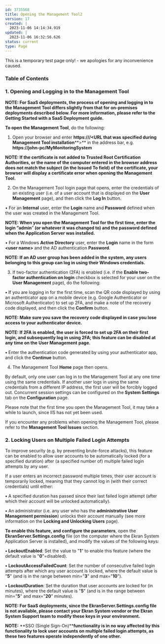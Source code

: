 ---
id: 3735568
title: Opening the Management Tool2
version: 17
created: |
  2023-11-06 14:14:34.919
updated: |
  2023-11-06 16:32:56.626
status: current
type: Page
---

This is a temporary test page only! - we apologies for any inconvenience caused.

### Table of Contents

### 1. Opening and Logging in to the Management Tool

**NOTE: For SaaS deployments, the process of opening and logging in to the Management Tool differs slightly from that for on-premises deployments described below. For more information, please refer to the** **Getting Started with a SaaS Deployment** **guide.**

**To open the Management Tool**, do the following:

1. Open your browser and enter **https://<name of the computer or IP on which the Management Tool is installed>/<URL that was specified during** **Management Tool installation****>** in the address bar, e.g. **https://john-pc/MyMonitoringSystem**

**NOTE: If the certificate is not added to Trusted Root Certification Authorities, or the name of the computer entered in the browser address does not match the subject (in the Issued To field) of the certificate, your browser will display a certificate error when opening the Management Tool.**

2. On the Management Tool login page that opens, enter the credentials of an existing user (i.e. of a user account that is displayed on the **User Management** page), and then click the **Log In** button.

• For an **Internal** user, enter the **Login** name and **Password** defined when the user was created in the Management Tool.

**NOTE: When you open the Management Tool for the first time, enter the login ”admin**” **(or whatever it was changed to) and the password defined when the Application Server was installed.**

• For a Windows **Active Directory** user, enter the **Login** name in the form **<domain name>\<user name>** and the AD authentication **Password**.

**NOTE: If an AD user group has been added in the system, any users belonging to this group can log in using their Windows credentials.**

3. If two-factor authentication (2FA) is enabled (i.e. if the **Enable two-factor authentication on login** checkbox is selected for your user on the **User Management** page), do the following:

**•** If you are logging in for the first time, scan the QR code displayed by using an authenticator app on a mobile device (e.g. Google Authenticator or Microsoft Authenticator) to set up 2FA, and make a note of the recovery code displayed, and then click the **Confirm** button.

**NOTE: Make sure you save the recovery code displayed in case you lose access to your authenticator device.**

**NOTE: If 2FA is enabled, the user is forced to set up 2FA on their first login, and subsequently log in using 2FA; this feature can be disabled at any time on the** **User Management** **page.**

**•** Enter the authentication code generated by using your authenticator app, and click the **Continue** button.

4. The Management Tool **Home** page then opens.

By default, only one user can log in to the Management Tool at any one time using the same credentials. If another user logs in using the same credentials from a different IP address, the first user will be forcibly logged out. Concurrent session settings can be configured on the **System Settings** tab on the **Configuration** page.

Please note that the first time you open the Management Tool, it may take a while to launch, since IIS has not yet been used.

If you encounter any problems when opening the Management Tool, please refer to the **Management Tool Issues** section.

### 2. Locking Users on Multiple Failed Login Attempts

To improve security (e.g. by preventing brute-force attacks), this feature can be enabled to allow user accounts to be automatically locked (for a specified duration) after (a specified number of) multiple failed login attempts by any user.

If a user enters an incorrect password multiple times, their user account is temporarily locked, meaning that they cannot log in (with their correct credentials) until either:

**•** A specified duration has passed since their last failed login attempt (after which their account will be unlocked automatically).

**•** An administrator (i.e. any user who has the **administrative User Management permission**) unlocks their account manually (see more information on the **Locking and Unlocking Users** page).

**To enable this feature, and configure the parameters**, open the **EkranServer.Settings.config** file (on the computer where the Ekran System Application Server is installed), and modify the values of the following keys:

**• LockoutEnabled**: Set the value to "**1**" to enable this feature (where the default value is "**0**"=disabled).

**•** **LockoutAccessFailedCount**: Set the number of consecutive failed login attempts after which any user account is locked, where the default value is "**5**" (and is in the range between min="**3**" and max="**10**").

**• LockoutDuration**: Set the duration that user accounts are locked for (in minutes), where the default value is "**5**" (and is in the range between min="**5**" and max="**20**" minutes).

**NOTE: For SaaS deployments, since the EkranServer.Settings.config file is not available, please contact your Ekran System vendor or the Ekran System Support team to modify these keys in your environment.**

**NOTE:** **SSO (Single Sign-On)****functionality is in no way affected by this functionality to lock user accounts on multiple failed login attempts, as these two features operate independently of one other.**

